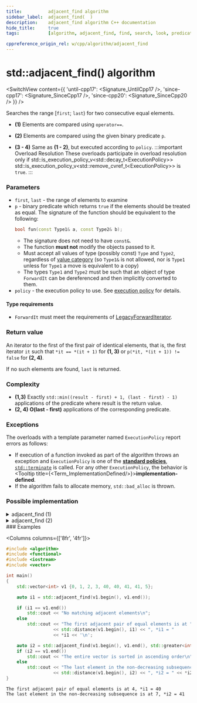 ```yaml
---
title:			adjacent_find algorithm
sidebar_label:	adjacent_find(  )
description:	adjacent_find algorithm C++ documentation
hide_title:		true
tags:			[algorithm, adjacent_find, find, search, look, predicate, condition]

cppreference_origin_rel: w/cpp/algorithm/adjacent_find
---
```



<!-- Terms -->


<!----------------- Codes ---------------------->


# std::adjacent_find() algorithm

<SwitchView content={{
	'until-cpp17': <Signature_UntilCpp17 />,
	'since-cpp17': <Signature_SinceCpp17 />,
	'since-cpp20': <Signature_SinceCpp20 />
}} />


Searches the range [`first`; `last`) for two consecutive equal elements.

- **(1)** Elements are compared using `operator==`.

- **(2)** Elements are compared using the given binary predicate `p`.

- **(3 - 4)** Same as **(1 - 2)**, but executed according to `policy`.
	:::important Overload Resolution
	These overloads participate in overload resolution only if
	<Until v='cpp20'> std::is_execution_policy_v&lt;std::decay_t&lt;ExecutionPolicy&gt;&gt; </Until> <Since v='cpp20'>std::is_execution_policy_v&lt;std::remove_cvref_t&lt;ExecutionPolicy&gt;&gt;</Since> is <code>true</code>.
	:::

### Parameters

- `first`, `last` - the range of elements to examine
- `p` - binary predicate which returns `true` if the elements should be treated as equal.
	The signature of the function should be equivalent to the following:
	```cpp
	bool fun(const Type1& a, const Type2& b);
	```
	- The signature does not need to have `const&`.
	- The function **must not** modify the objects passed to it.
	- Must accept all values of type (possibly const) `Type` and `Type2`, regardless of [value category](#) (so `Type1&` is not allowed, <Since v='cpp11'>nor is <code>Type1</code> unless for <code>Type1</code> a move is equivalent to a copy</Since>)
	- The types `Type1` and `Type2` must be such that an object of type `ForwardIt` can be dereferenced and then implicitly converted to them.
- `policy` - the execution policy to use. See [execution policy](#) for details.

#### Type requirements

- `ForwardIt` must meet the requirements of [LegacyForwardIterator](/docs/named_req/LegacyForwardIterator).

### Return value

An iterator to the first of the first pair of identical elements, that is, the first iterator `it` such that `*it == *(it + 1)` for **(1, 3)** or `p(*it, *(it + 1)) != false` for **(2, 4)**.

If no such elements are found, `last` is returned.

### Complexity

- **(1,3)** Exactly `std::min((result - first) + 1, (last - first) - 1)` applications of the predicate where result is the return value.
- **(2, 4)** **O(last - first)** applications of the corresponding predicate.

### Exceptions

The overloads with a template parameter named `ExecutionPolicy` report errors as follows:
- If execution of a function invoked as part of the algorithm throws an exception and `ExecutionPolicy` is one of the [**standard policies**](#), [`std::terminate`](#) is called.
	For any other `ExecutionPolicy`, the behavior is <Tooltip title={<Term_ImplementationDefined/>}>**implementation-defined**</Tooltip>.
- If the algorithm fails to allocate memory, `std::bad_alloc` is thrown.

### Possible implementation

<details>
<summary>adjacent_find (1)</summary>

```cpp
template<class ForwardIt>
ForwardIt adjacent_find(ForwardIt first, ForwardIt last)
{
    if (first == last)
        return last;

    ForwardIt next = first;
    ++next;

    for (; next != last; ++next, ++first)
        if (*first == *next)
            return first;

    return last;
}
```

</details>

<details>
<summary>adjacent_find (2)</summary>

```cpp
template<class ForwardIt, class BinaryPredicate>
ForwardIt adjacent_find(ForwardIt first, ForwardIt last, BinaryPredicate p)
{
    if (first == last)
        return last;

    ForwardIt next = first;
    ++next;

    for (; next != last; ++next, ++first)
        if (p(*first, *next))
            return first;

    return last;
}
```

</details>
### Examples

<Columns columns={['8fr', '4fr']}>
<div>

```cpp title='Main.cpp' showLineNumbers
#include <algorithm>
#include <functional>
#include <iostream>
#include <vector>

int main()
{
    std::vector<int> v1 {0, 1, 2, 3, 40, 40, 41, 41, 5};

    auto i1 = std::adjacent_find(v1.begin(), v1.end());

    if (i1 == v1.end())
        std::cout << "No matching adjacent elements\n";
    else
        std::cout << "The first adjacent pair of equal elements is at "
                  << std::distance(v1.begin(), i1) << ", *i1 = "
                  << *i1 << '\n';

    auto i2 = std::adjacent_find(v1.begin(), v1.end(), std::greater<int>());
    if (i2 == v1.end())
        std::cout << "The entire vector is sorted in ascending order\n";
    else
        std::cout << "The last element in the non-decreasing subsequence is at "
                  << std::distance(v1.begin(), i2) << ", *i2 = " << *i2 << '\n';
}
```

</div>
<div>

```plaintext title="Output"
The first adjacent pair of equal elements is at 4, *i1 = 40
The last element in the non-decreasing subsequence is at 7, *i2 = 41
```

</div>
</Columns>
